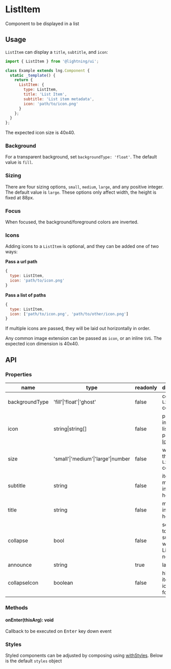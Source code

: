 
# ListItem

Component to be displayed in a list

## Usage

`ListItem` can display a `title`, `subtitle`, and `icon`:

```js
import { ListItem } from '@lightning/ui';

class Example extends lng.Component {
  static _template() {
    return {
      ListItem: {
        type: ListItem,
        title: 'List Item',
        subtitle: 'List item metadata',
        icon: 'path/to/icon.png'
      }
    };
  }
};
```

<Canvas>
  <Story id="patterns-listitem--basic" />
</Canvas>

The expected icon size is 40x40.

### Background

For a transparent background, set `backgroundType: 'float'`. The default value is `fill`.

### Sizing

There are four sizing options, `small`, `medium`, `large`, and any positive integer. The default value is `large`. These options only affect width, the height is fixed at 88px.

### Focus

When focused, the background/foreground colors are inverted.

### Icons

Adding icons to a `ListItem` is optional, and they can be added one of two ways:

**Pass a url path**

```js
{
  type: ListItem,
  icon: 'path/to/icon.png'
}
```

**Pass a list of paths**

```js
{
  type: ListItem,
  icon: ['path/to/icon.png', 'path/to/other/icon.png']
}
```

If multiple icons are passed, they will be laid out horizontally in order.

<Canvas>
  <Story id="listitem--multiple-icons" />
</Canvas>

Any common image extension can be passed as `icon`, or an inline `SVG`. The expected icon dimension is 40x40.

## API

### Properties

name|type|readonly|description
--|--|--|--
backgroundType|'fill'\|'float'\|'ghost'|false|color of `ListItem` container
icon|string\|string[]|false|path to icon image (or list of paths). See <a href="?path=/docs/icon--basic">Icon</a>
size|'small'\|'medium'\|'large'\|number|false|width of the `ListItem` container
subtitle|string|false|item metadata info goes here
title|string|false|main item info goes here
collapse|bool|false|set to true to hide subtitle when ListItem is not in focus
announce|string|true|label or title|announcement text for screen readers
collapseIcon|boolean|false|hide the list item icon(s) on focus
### Methods

#### onEnter(thisArg): void

Callback to be executed on <kbd>Enter</kbd> key down event

### Styles

Styled components can be adjusted by composing using [withStyles](?path=/docs/mixins-withstyles--basic). Below is the default `styles` object

<Theme theme={ListItem.styles} />

